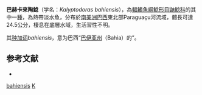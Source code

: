{{Speciesbox
| taxon = Kalyptodoras bahiensis
| binomial_authority = [[Higuchi|Higuchi]], [[Britski|Britski]] & [[Garavello|Garavello]], 1990
| status = NE
| status_system = IUCN3.1
}}

'''巴赫卡來陶鯰'''（学名：''Kalyptodoras bahiensis''），為[[輻鰭魚綱|輻鰭魚綱]][[鯰形目|鯰形目]][[鼬鯰科|鼬鯰科]]的其中一[[種|種]]，為熱帶淡水魚，分布於[[南美洲|南美洲]][[巴西|巴西]]東北部Paraguaçu河流域，體長可達24.5公分，棲息在底層水域，生活習性不明。

其[[种加词|种加词]]''bahiensis''，意为巴西“[[巴伊亚州|巴伊亚州]]（Bahia）的”。

==参考文献==
*{{FishBase_species|genus=Kalyptodoras|species=bahiensis|year=2015|month=7}}

{{Taxonbar}}
[[Category:卡來陶鯰屬|bahiensis]]
[[Category:1990年描述的魚類|K]]